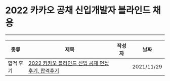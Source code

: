 
# 2022 카카오 공채 신입개발자 블라인드 채용

---

| 종류 | 제목 | 작성자 | 날짜 |
| --- | --- | --- | --- |
| 합격 후기 | [2022 카카오 블라인드 신입 공채 면접후기, 합격후기](https://travelbeeee.tistory.com/513?category=981999) | <Author author={authors.travelbeeee} /> | 2021/11/29 |
